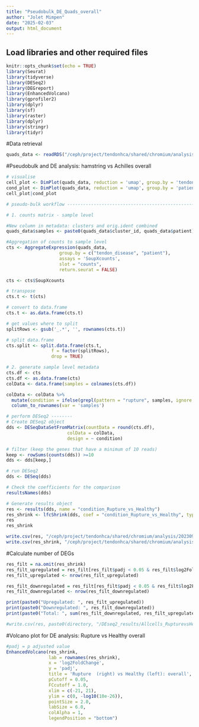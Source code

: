 ```yaml
---
title: "Pseudobulk_DE_Quads_overall"
author: "Jolet Mimpen"
date: "2025-02-03"
output: html_document
---
```



## Load libraries and other required files
```r
knitr::opts_chunk$set(echo = TRUE)
library(Seurat)
library(tidyverse)
library(DESeq2)
library(DEGreport)
library(EnhancedVolcano)
library(gprofiler2)
library(dplyr)
library(sf)
library(raster)
library(dplyr)
library(stringr)
library(tidyr)   

```


#Data retrieval 

```r
quads_data <- readRDS("/ceph/project/tendonhca/shared/chromium/analysis/20230922_quadriceps/20231130_quads_int_labelled.RDS")
```

#Pseudobulk and DE analysis: hamstring vs Achilles overall
```r
# visualise 
cell_plot <- DimPlot(quads_data, reduction = 'umap', group.by = 'tendon_disease', label = TRUE)
cond_plot <- DimPlot(quads_data, reduction = 'umap', group.by = 'patient')
cell_plot|cond_plot

# pseudo-bulk workflow -----------------------------------------------------------------------------

# 1. counts matrix - sample level

#New column in metadata: clusters and orig.ident combined
quads_data$samples <- paste0(quads_data$cluster_id, quads_data$patient)

#Aggregation of counts to sample level
cts <- AggregateExpression(quads_data, 
                    group.by = c("tendon_disease", "patient"),
                    assays = 'SoupXcounts',
                    slot = "counts",
                    return.seurat = FALSE)

cts <- cts$SoupXcounts

# transpose
cts.t <- t(cts)

# convert to data.frame
cts.t <- as.data.frame(cts.t)

# get values where to split
splitRows <- gsub('_.*', '', rownames(cts.t))

# split data.frame
cts.split <- split.data.frame(cts.t,
                 f = factor(splitRows), 
                 drop = TRUE)

# 2. generate sample level metadata
cts.df <- cts
cts.df <- as.data.frame(cts)
colData <- data.frame(samples = colnames(cts.df))

colData <- colData %>%
  mutate(condition = ifelse(grepl(pattern = "rupture", samples, ignore.case = T), "Rupture", "Healthy")) %>% 
  column_to_rownames(var = 'samples')

# perform DESeq2 --------
# Create DESeq2 object   
dds <- DESeqDataSetFromMatrix(countData = round(cts.df),
                       colData = colData,
                       design = ~ condition) 

# filter (keep the genes that have a minimum of 10 reads)
keep <- rowSums(counts(dds)) >=10
dds <- dds[keep,]

# run DESeq2
dds <- DESeq(dds)

# Check the coefficients for the comparison
resultsNames(dds)

# Generate results object
res <- results(dds, name = "condition_Rupture_vs_Healthy")
res_shrink <- lfcShrink(dds, coef = "condition_Rupture_vs_Healthy", type = "apeglm")
res
res_shrink

write.csv(res, "/ceph/project/tendonhca/shared/chromium/analysis/20230922_quadriceps/20240405_11-13_Pseudobulk.dir/DEseq2_results/Allcelltypes_RupturevsHealthy.csv")
write.csv(res_shrink, "/ceph/project/tendonhca/shared/chromium/analysis/20230922_quadriceps/20240405_11-13_Pseudobulk.dir/DEseq2_results/Allcelltypes_RupturevsHealthy_lfcshrink.csv")


```


#Calculate number of DEGs
```r
res_filt = na.omit(res_shrink)
res_filt_upregulated = res_filt[res_filt$padj < 0.05 & res_filt$log2FoldChange > 1 ,]
res_filt_upregulated <- nrow(res_filt_upregulated)

res_filt_downregulated = res_filt[res_filt$padj < 0.05 & res_filt$log2FoldChange  <   -1 ,]
res_filt_downregulated <- nrow(res_filt_downregulated)

print(paste0("Upregulated: ", res_filt_upregulated))
print(paste0("Downregulated: ", res_filt_downregulated))
print(paste0("Total: ", sum(res_filt_downregulated, res_filt_upregulated)))

#write.csv(res, paste0(directory, "/DEseq2_results/Allcells_RupturevsHealthy.csv"))
```


#Volcano plot for DE analysis: Rupture vs Healthy overall
```r
#padj = p adjusted value 
EnhancedVolcano(res_shrink, 
                lab = rownames(res_shrink), 
                x = 'log2FoldChange', 
                y = 'padj', 
                title = 'Rupture  (right) vs Healthy (left): overall', 
                pCutoff = 0.05, 
                FCcutoff = 1.0,
                xlim = c(-21, 21),
                ylim = c(0, -log10(10e-26)),
                pointSize = 2.0, 
                labSize = 6.0, 
                colAlpha = 1,
                legendPosition = "bottom")
```

